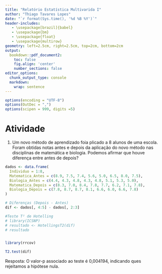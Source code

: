 ```yaml
---
title: "Relatório Estatística Multivarida I"
author: "Thiago Tavares Lopes"
date: "`r format(Sys.time(), '%d %B %Y')`"
header-includes:
   - \usepackage[brazil]{babel}
   - \usepackage{bm}
   - \usepackage{float}
   - \usepackage{multirow}
geometry: left=2.5cm, right=2.5cm, top=2cm, bottom=2cm
output:
  bookdown::pdf_document2:
    toc: false
    fig.align: 'center'
    number_sections: false
editor_options:
  chunk_output_type: console
  markdown: 
    wrap: sentence
---
```

```r
options(encoding = "UTF-8")
options(OutDec = ",")
options(scipen = 999, digits =5)
```



# Atividade 

1) Um novo método de aprendizado foia plicado a 8 alunos de uma escola. Foram obtidas notas antes e depois da aplicação do novo método nas disciplinas de matemática e biologia. Podemos afirmar que houve diferença entre antes de depois? 

```r

dados <- data.frame(
  Individuo = 1:8,
  Matematica_Antes = c(8.9, 7.5, 7.4, 5.6, 5.0, 6.5, 8.0, 7.5),
  Biologia_Antes = c(4.4, 4.3, 4.8, 4.3, 4.8, 5.1, 5.3, 5.0),
  Matematica_Depois = c(8.3, 7.0, 8.4, 7.8, 7.7, 6.2, 7.1, 7.8),
  Biologia_Depois = c(7.8, 8.7, 8.7, 8.1, 6.6, 6.0, 6.6, 7.8)
)

# Diferenças (Depois - Antes)
dif <- dados[, 4:5] - dados[, 2:3]  

#Teste T² de Hotelling
# library(ICSNP)
# resultado <- HotellingsT2(dif)
# resultado


library(rrcov)

T2.test(dif)

```


Resposta: O valor-p associado ao teste é 0,004194, indicando ques rejeitamos a hipótese nula.



